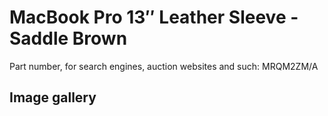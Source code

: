 
# MacBook Pro 13″ Leather Sleeve - Saddle Brown

Part number, for search engines, auction websites and such: MRQM2ZM/A

## Image gallery

<div style={{ width: '100%', maxWidth: '768px' }}>
<GalleryComponent
    images={[
      {
        original: "/everysource/MRQM2.webp",
        thumbnail: "/everypreview/MRQM2.webp",
      },
      {
        original: "/everysource/MRQM2_AV1.webp",
        thumbnail: "/everypreview/MRQM2_AV1.webp",
      },
      {
        original: "/everysource/MRQM2_AV2_GOLD.webp",
        thumbnail: "/everypreview/MRQM2_AV2_GOLD.webp",
      },
      {
        original: "/everysource/MRQM2_AV2_SILVER.webp",
        thumbnail: "/everypreview/MRQM2_AV2_SILVER.webp",
      },
      {
        original: "/everysource/MRQM2_AV2_SPACE_GRAY.webp",
        thumbnail: "/everypreview/MRQM2_AV2_SPACE_GRAY.webp",
      }
    ]}
  />
</div>